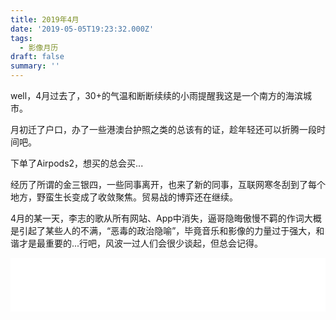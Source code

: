 ```yaml
---
title: 2019年4月
date: '2019-05-05T19:23:32.000Z'
tags:
  - 影像月历
draft: false
summary: ''
---
```


well，4月过去了，30+的气温和断断续续的小雨提醒我这是一个南方的海滨城市。



月初迁了户口，办了一些港澳台护照之类的总该有的证，趁年轻还可以折腾一段时间吧。

下单了Airpods2，想买的总会买...

经历了所谓的金三银四，一些同事离开，也来了新的同事，互联网寒冬刮到了每个地方，野蛮生长变成了收敛聚焦。贸易战的博弈还在继续。

4月的某一天，李志的歌从所有网站、App中消失，逼哥隐晦傲慢不羁的作词大概是引起了某些人的不满，“恶毒的政治隐喻”，毕竟音乐和影像的力量过于强大，和谐才是最重要的...行吧，风波一过人们会很少谈起，但总会记得。

<iframe frameBorder="no" border="0" marginWidth="0" marginHeight="0" width="100%" height="86" src="//music.163.com/outchain/player?type=2&id=28226055&auto=1&height=66"></iframe>

<CaptionImage src="http://static.simmzl.cn/img/1904/0401.jpeg"/>

<CaptionImage src="http://static.simmzl.cn/img/1904/0402.jpeg" className='w-1/2'/>

<CaptionImage src="http://static.simmzl.cn/img/1904/0403.jpeg" className='w-1/2'/>

<CaptionImage src="http://static.simmzl.cn/img/1904/0404.jpeg" className='w-1/2'/>

<CaptionImage src="http://static.simmzl.cn/img/1904/0405.jpeg" className='w-1/2'/>

<CaptionImage src="http://static.simmzl.cn/img/1904/0406.jpeg" className='w-1/2'/>

<CaptionImage src="http://static.simmzl.cn/img/1904/0407.jpeg" className='w-1/2'/>

<CaptionImage src="http://static.simmzl.cn/img/1904/0408.jpeg" className='w-1/2'/>

<CaptionImage src="http://static.simmzl.cn/img/1904/0409.jpeg" className='w-1/2'/>


